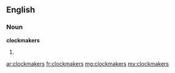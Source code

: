 ==English==

===Noun===
'''clockmakers'''

# {{plural of|clockmaker}}

[[ar:clockmakers]]
[[fr:clockmakers]]
[[mg:clockmakers]]
[[my:clockmakers]]